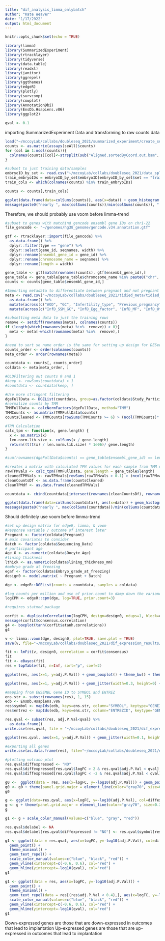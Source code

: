 ```yaml
---
title: "dif_analysis_limma_onlybatch"
author: "Kate Weaver"
date: "1/17/2022"
output: html_document
---
```


```r
knitr::opts_chunk$set(echo = TRUE)
```

```r
library(limma)
library(SummarizedExperiment)
library(rtracklayer)
library(tidyverse)
library(data.table)
library(readxl)
library(janitor)
library(ggrepel)
library(ggthemes)
library(edgeR)
library(plotly)
library(survcomp)
library(cowplot)
library(AnnotationDbi)
library(EnsDb.Hsapiens.v86)
library(ggplot2)
```

```r
qval <- 0.1
```

importing SummarizedExperiment Data and transforming to raw counts data
```r
load("~/mccoyLab/collabs/doubleseq_2021/summarized_experiment/create_summarized_experiment_allNov2021.Rdata")
counts <- as.matrix(assays(seAll)$counts)
for (col in 1:ncol(counts)){
  colnames(counts)[col]<-strsplit(sub("Aligned.sortedByCoord.out.bam", "", colnames(counts)[col]), "_")[[1]][1]
}
```

```r
#subset to just training data/samples
embryoID_by_set <- read.csv("~/mccoyLab/collabs/doubleseq_2021/data_split/embryo_bySet_full_kw_20211217.csv", col.names=c("embryoID", "set"))
train_embryoIDs = embryoID_by_set$embryoID[embryoID_by_set$set == "train"]
train_cols <- which(colnames(counts) %in% train_embryoIDs)

counts <- counts[,train_cols]

ggplot(data.frame(data=colSums(counts)), aes(x=data)) + geom_histogram() + theme_bw() + theme(panel.background = element_blank(), panel.grid = element_blank()) #library size is right-skewed, normal distribution, but fairly variable
message(paste0("nearly ", max(colSums(counts))/min(colSums(counts)), " fold difference between largest and smallest library size for training samples before filtering"))
```

Therefore, we should probably use voom before limma-trend

```r
#subset to genes with matchind gencode ensembl gene IDs on chr1-22
file_gencode <- "~/genomes/hg38_genome/gencode.v34.annotation.gtf"

gtf <- rtracklayer::import(file_gencode) %>% 
  as.data.frame() %>% 
  dplyr::filter(type == "gene") %>% 
  dplyr::select(gene_id, seqnames, width) %>% 
  dplyr::rename(ensembl_gene_id = gene_id) %>% 
  dplyr::rename(chromosome_name = seqnames) %>% 
  dplyr::rename(length = width)

gene_table <- gtf[match(rownames(counts), gtf$ensembl_gene_id),]
gene_table <- gene_table[gene_table$chromosome_name %in% paste0("chr", 1:22),]
counts <- counts[gene_table$ensembl_gene_id,]

```

```r
#Importing metadata to differentiate between pregnant and not pregnant and other main covariates
meta <- read.csv("~/mccoyLab/collabs/doubleseq_2021/tidied_meta/tidied_meta_CREATE_kw_20211217.csv", row.names = 1) %>% 
  as.data.frame() %>% 
  mutate(across(c("AOD", "GC", "Infertility_type", "Previous_pregnancy", "Past_surgical_hist", "Pregnant", "Ongoing_pregnancy", "Final_outcome", "Embryo_grade_at_freezing", "Interpretation", "cDNA_RT_Date", "Library_Prep_Date", "Sequencing_Date", "Study_Participant_ID"), as.factor)) %>%
  mutate(across(c("InfD_SSM_GC", "InfD_Egg_factor", "InfD_MF", "InfD_Uterine_factor", "InfD_TF", "InfD_RPL", "InfD_RIF", "InfD_Unexplained", "PMdH_none", "PMdH_vasculitis", "PMdH_immune", "PMdH_stress_hormones"), as.factor))

#subsetting meta data to just the training rows            
remove <- setdiff(rownames(meta), colnames(counts))
if (length(which(rownames(meta) %in%  remove)) > 0){
  meta <- meta[-which(rownames(meta) %in%  remove),]
}

#need to sort so name order is the same for setting up design for DESeq experiment
counts_order <- order(colnames(counts))
meta_order <- order(rownames(meta))

countdata <- counts[, counts_order]
coldata <- meta[meta_order, ]
```

```r
#OLDFiltering out counts 0 and 1
#keep <- rowSums(countdata) > 1
#countdata <- countdata[keep, ]

#Use more stringent filtering
dgeFullData <- DGEList(countdata, group=as.factor(coldata$Study_Participant_ID))
#normalize counts by TMM
TMMFullData <- calcNormFactors(dgeFullData, method="TMM")
TMMCounts <- as.matrix(TMMFullData$counts)
countsCleaned <- TMMCounts[rowSums(TMMCounts >= 6) > (ncol(TMMCounts)* .2),]

#TPM Calculation
calc_tpm <- function(x, gene.length) {
  x <- as.matrix(x)
  len.norm.lib.size <- colSums(x / gene.length)
  return((t(t(x) / len.norm.lib.size) * 1e06)/ gene.length)
}

#sum(rownames(dgeFullData$counts) == gene_table$ensembl_gene_id) == length(rownames(dgeFullData$counts)) --> TRUE

#creates a matrix with calculated TPM values for each sample from TMM normalized counts and the gene lengths
rawTPMvals <- calc_tpm(TMMFullData, gene.length = gene_table$length)
cleanedTPMVals <- rawTPMvals[rowSums(rawTPMvals > 0.1) > (ncol(rawTPMvals)*.2),]
cleanCountsDf <- as.data.frame(countsCleaned)
cleanTPMdf <- as.data.frame(cleanedTPMVals)

countdata <- cbind(countdata[intersect(rownames(cleanCountsDf), rownames(cleanTPMdf)),])
```

```r
ggplot(data.frame(data=colSums(countdata)), aes(x=data)) + geom_histogram() + theme_bw() + theme(panel.grid = element_blank(), panel.background = element_blank()) #library size is right-skewed, normal distribution, but fairly variable
message(paste0("nearly ", max(colSums(countdata))/min(colSums(countdata)), " fold difference between largest and smallest library size for training samples before filtering"))
```
Should definitely use voom before limma-trend

```r
#set up design matrix for edgeR, limma, & voom
#Response variable / outcome of interest later
Pregnant <- factor(coldata$Pregnant)
# main covariates to consider
Batch <- factor(coldata$Sequencing_Date)
# participant age
Age_O <- as.numeric(coldata$Oocyte_Age)
#lining thickness
lthick <- as.numeric(coldata$lining_thickness_mm)
#embryo grade at freezing
egaf <- factor(coldata$Embryo_grade_at_freezing)
design0 <- model.matrix( ~ Pregnant + Batch)

dge <- edgeR::DGEList(counts = countdata, samples = coldata)

#log counts per million and use of prior.count to damp down the variance of logs of low counts
logCPM <- edgeR::cpm(dge, log=TRUE, prior.count=3)

#requires statmod package

corfit <- duplicateCorrelation(logCPM, design=design0, ndups=1, block=coldata$Study_Participant_ID) # A slow computation
message(corfit$consensus.correlation)
g4 <- boxplot(tanh(corfit$atanh.correlations))
g4

v <- limma::voom(dge, design0, plot=TRUE, save.plot = TRUE)
save(v, file="~/mccoyLab/collabs/doubleseq_2021/dif_expression_results/voomOut_trainSPA_onlyBatch.Rdata")

fit <- lmFit(v, design0, correlation = corfit$consensus)
fit
fit <- eBayes(fit)
res = topTable(fit, n=Inf, sort="p", coef=2)

ggplot(res, aes(x=1, y=adj.P.Val)) + geom_boxplot() + theme_bw() + theme(panel.grid = element_blank(), panel.background = element_blank()) + xlab("") + theme(axis.text.x=element_blank(), axis.ticks.x=element_blank())

ggplot(res, aes(x=1, y=adj.P.Val)) + geom_jitter(width=0.3, height=0) + theme_bw() + theme(panel.grid = element_blank(), panel.background = element_blank()) + xlab("") + theme(axis.text.x=element_blank(), axis.ticks.x=element_blank())

#mapping from ENSEMBL Gene ID to SYMBOL and ENTREZ
ens.str <- substr(rownames(res), 1, 15)
edb <- EnsDb.Hsapiens.v86
res$symbol <- mapIds(edb, keys=ens.str, column="SYMBOL", keytype="GENEID", multiVals="first")
res$entrez <- mapIds(edb, keys=ens.str, column="ENTREZID", keytype="GENEID", multiVals="first")

res.qval <- subset(res, adj.P.Val<qval) %>% 
  as.data.frame()
write.csv(res.qval, file = "~/mccoyLab/collabs/doubleseq_2021/dif_expression_results/results_trainSPA_onlyBatch.qval.csv")

ggplot(res.qval, aes(x=1, y=adj.P.Val)) + geom_jitter(width=0.1, height=0) + theme_bw() + theme(panel.grid = element_blank(), panel.background = element_blank()) + xlab("") + theme(axis.text.x=element_blank(), axis.ticks.x=element_blank())

#exporting all genes
write.csv(as.data.frame(res), file="~/mccoyLab/collabs/doubleseq_2021/dif_expression_results/results_trainSPA_onlyBatch.all.csv")
```

```r
#plotting volcano plot
res.qval$diffexpressed <- "NO"
res.qval$diffexpressed[res.qval$logFC > 2 & res.qval$adj.P.Val < qval] <- "UP"
res.qval$diffexpressed[res.qval$logFC < -2 & res.qval$adj.P.Val < qval] <- "DOWN"

g0 <-  ggplot(data = res, aes(x=logFC, y=-log10(adj.P.Val))) + geom_point(size=0.5) + theme_classic()
g0 <- g0 + theme(panel.grid.major = element_line(color="gray70", size=0.3, linetype=3)) + geom_vline(xintercept=c(-2,2), col="green4") + geom_hline(yintercept=-log10(qval), col="green4")
g0

g <- ggplot(data=res.qval, aes(x=logFC, y=-log10(adj.P.Val), col=diffexpressed)) + geom_point(size=0.5) + theme_classic()
g <- g + theme(panel.grid.major = element_line(color="gray70", size=0.3, linetype=3)) + geom_vline(xintercept=c(-2,2), col="green4") + geom_hline(yintercept=-log10(qval), col="green4")
g

g1 <- g + scale_color_manual(values=c("blue", "gray", "red"))

res.qval$delabel <- NA
res.qval$delabel[res.qval$diffexpressed != "NO"] <- res.qval$symbol[res.qval$diffexpressed != "NO"]

g1 <- ggplot(data = res.qval, aes(x=logFC, y=-log10(adj.P.Val), col=diffexpressed, label=delabel)) +
  geom_point() +
  theme_minimal() +
  geom_text_repel() +
  scale_color_manual(values=c("blue", "black", "red")) +
  geom_vline(xintercept=c(-0.6, 0.6), col="red") +
  geom_hline(yintercept=-log10(qval), col="red")
g1

g1 <- ggplot(data = res, aes(x=logFC, y=-log10(adj.P.Val))) +
  geom_point() +
  theme_minimal() +
  geom_text_repel(data = res[(res$adj.P.Val < 0.4),], aes(x=logFC, y=-log10(adj.P.Val), label = symbol)) +
  scale_color_manual(values=c("blue", "black", "red")) +
  geom_vline(xintercept=c(-0.6, 0.6), col="red") +
  geom_hline(yintercept=-log10(qval), col="red")
g1
```

Down-expressed genes are those that are down-expressed in outcomes that lead to implantation
Up-expressed genes are those that are up-expressed in outcomes that lead to implantation